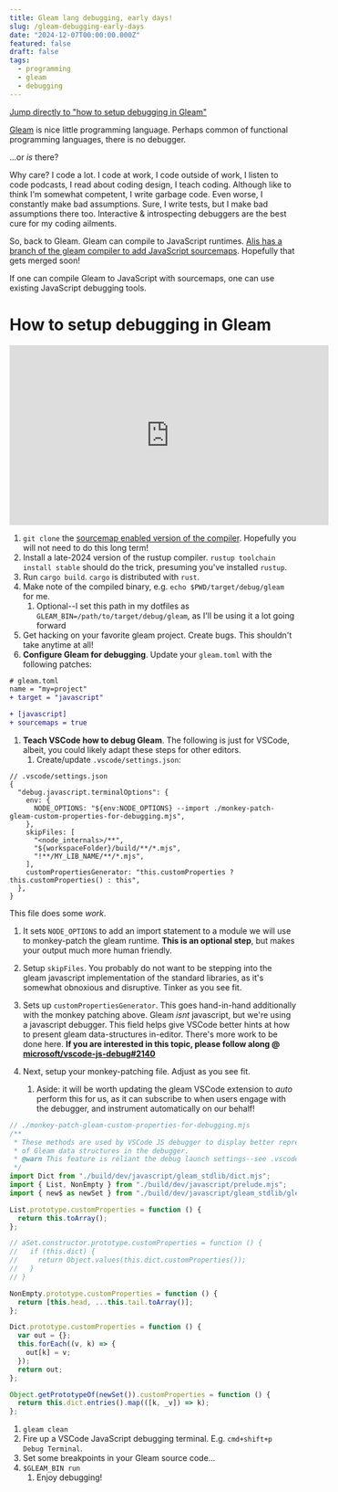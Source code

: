 ```yaml
---
title: Gleam lang debugging, early days!
slug: /gleam-debugging-early-days
date: "2024-12-07T00:00:00.000Z"
featured: false
draft: false
tags:
  - programming
  - gleam
  - debugging
---
```


[Jump directly to "how to setup debugging in Gleam"](#how-to-debug)

[Gleam](https://gleam.run/) is nice little programming language. Perhaps common
of functional programming languages, there is no debugger.

...or _is_ there?

Why care? I code a lot. I code at work, I code outside of work, I listen to code
podcasts, I read about coding design, I teach coding. Although like to think I'm
somewhat competent, I write garbage code. Even worse, I constantly make bad
assumptions. Sure, I write tests, but I make bad assumptions there too.
Interactive & introspecting debuggers are the best cure for my coding ailments.

So, back to Gleam. Gleam can compile to JavaScript runtimes.
[Alis has a branch of the gleam compiler to add JavaScript sourcemaps](https://github.com/gleam-lang/gleam/pull/3675).
Hopefully that gets merged soon!

If one can compile Gleam to JavaScript with sourcemaps, one can use existing
JavaScript debugging tools.

<a id="how-to-debug"></a>

# How to setup debugging in Gleam

<iframe
  width="560"
  height="315"
  src="https://www.youtube-nocookie.com/embed/_vUFhyQiyPM?si=bUF4l_w5B500-jA8&amp;start=2"
  title="YouTube video player"
  frameborder="0"
  allow="accelerometer; autoplay; clipboard-write; encrypted-media; gyroscope; picture-in-picture; web-share"
  referrerpolicy="strict-origin-when-cross-origin"
  allowfullscreen
></iframe>

1. `git clone` the
   [sourcemap enabled version of the compiler](https://github.com/gleam-lang/gleam/pull/3675).
   Hopefully you will not need to do this long term!
2. Install a late-2024 version of the rustup compiler.
   `rustup toolchain install stable` should do the trick, presuming you've
   installed `rustup`.
3. Run `cargo build`. `cargo` is distributed with `rust`.
4. Make note of the compiled binary, e.g. `echo $PWD/target/debug/gleam` for me.
   1. Optional--I set this path in my dotfiles as
      `GLEAM_BIN=/path/to/target/debug/gleam`, as I'll be using it a lot going
      forward
5. Get hacking on your favorite gleam project. Create bugs. This shouldn't take
   anytime at all!
6. **Configure Gleam for debugging**. Update your `gleam.toml` with the
   following patches:

```patch
# gleam.toml
name = "my=project"
+ target = "javascript"

+ [javascript]
+ sourcemaps = true
```

1. **Teach VSCode how to debug Gleam**. The following is just for VSCode,
   albeit, you could likely adapt these steps for other editors.
   1. Create/update `.vscode/settings.json`:

```json5
// .vscode/settings.json
{
  "debug.javascript.terminalOptions": {
    env: {
      NODE_OPTIONS: "${env:NODE_OPTIONS} --import ./monkey-patch-gleam-custom-properties-for-debugging.mjs",
    },
    skipFiles: [
      "<node_internals>/**",
      "${workspaceFolder}/build/**/*.mjs",
      "!**/MY_LIB_NAME/**/*.mjs",
    ],
    customPropertiesGenerator: "this.customProperties ? this.customProperties() : this",
  },
}
```

This file does some _work_.

1. It sets `NODE_OPTIONS` to add an import statement to a module we will use to
   monkey-patch the gleam runtime. **This is an optional step**, but makes your
   output much more human friendly.
1. Setup `skipFiles`. You probably do not want to be stepping into the gleam
   javascript implementation of the standard libraries, as it's somewhat
   obnoxious and disruptive. Tinker as you see fit.
1. Sets up `customPropertiesGenerator`. This goes hand-in-hand additionally with
   the monkey patching above. Gleam _isnt_ javascript, but we're using a
   javascript debugger. This field helps give VSCode better hints at how to
   present gleam data-structures in-editor. There's more work to be done here.
   **If you are interested in this topic, please follow along @
   [microsoft/vscode-js-debug#2140](https://github.com/microsoft/vscode-js-debug/issues/2140)**

1. Next, setup your monkey-patching file. Adjust as you see fit.
   1. Aside: it will be worth updating the gleam VSCode extension to _auto_
      perform this for us, as it can subscribe to when users engage with the
      debugger, and instrument automatically on our behalf!

```js
// ./monkey-patch-gleam-custom-properties-for-debugging.mjs
/**
 * These methods are used by VSCode JS debugger to display better representation
 * of Gleam data structures in the debugger.
 * @warn This feature is reliant the debug launch settings--see .vscode/{settings,launch}.json
 */
import Dict from "./build/dev/javascript/gleam_stdlib/dict.mjs";
import { List, NonEmpty } from "./build/dev/javascript/prelude.mjs";
import { new$ as newSet } from "./build/dev/javascript/gleam_stdlib/gleam/set.mjs";

List.prototype.customProperties = function () {
  return this.toArray();
};

// aSet.constructor.prototype.customProperties = function () {
//   if (this.dict) {
//     return Object.values(this.dict.customProperties());
//   }
// }

NonEmpty.prototype.customProperties = function () {
  return [this.head, ...this.tail.toArray()];
};

Dict.prototype.customProperties = function () {
  var out = {};
  this.forEach((v, k) => {
    out[k] = v;
  });
  return out;
};

Object.getPrototypeOf(newSet()).customProperties = function () {
  return this.dict.entries().map(([k, _v]) => k);
};
```

1. `gleam clean`
1. Fire up a VSCode JavaScript debugging terminal. E.g.
   `cmd+shift+p Debug Terminal`.
1. Set some breakpoints in your Gleam source code...
1. `$GLEAM_BIN run`
   1. Enjoy debugging!
